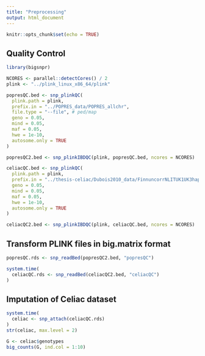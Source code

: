 ```yaml
---
title: "Preprocessing"
output: html_document
---
```


```r
knitr::opts_chunk$set(echo = TRUE)
```

## Quality Control

```r
library(bigsnpr)

NCORES <- parallel::detectCores() / 2
plink <- "../plink_linux_x86_64/plink"

popresQC.bed <- snp_plinkQC(
  plink.path = plink,
  prefix.in = "../POPRES_data/POPRES_allchr",
  file.type = "--file", # ped/map
  geno = 0.05,
  mind = 0.05,
  maf = 0.05,
  hwe = 1e-10,
  autosome.only = TRUE
)

popresQC2.bed <- snp_plinkIBDQC(plink, popresQC.bed, ncores = NCORES)
```

```r
celiacQC.bed <- snp_plinkQC(
  plink.path = plink,
  prefix.in = "../thesis-celiac/Dubois2010_data/FinnuncorrNLITUK1UK3hap300",
  geno = 0.05,
  mind = 0.05,
  maf = 0.05,
  hwe = 1e-10,
  autosome.only = TRUE
)

celiacQC2.bed <- snp_plinkIBDQC(plink, celiacQC.bed, ncores = NCORES)
```

## Transform PLINK files in big.matrix format

```r
popresQC.rds <- snp_readBed(popresQC2.bed, "popresQC")

system.time(
  celiacQC.rds <- snp_readBed(celiacQC2.bed, "celiacQC")
)
```

## Imputation of Celiac dataset

```r
system.time(
  celiac <- snp_attach(celiacQC.rds)
)
str(celiac, max.level = 2)
```

```r
G <- celiac$genotypes
big_counts(G, ind.col = 1:10)
```

```r

```

